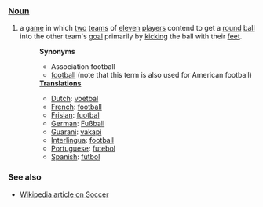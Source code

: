 ===[[Noun]]===
#a [[game]] in which [[two]] [[team]]s of [[eleven]] [[player]]s contend to get a [[round]] [[ball]] into the other team's [[goal]] primarily by [[kick]]ing the ball with their [[foot|feet]].
#:'''Synonyms'''
#:*Association football
#:*[[football]] (note that this term is also used for American football)
#:'''[[Translation]]s'''
#:*[[Dutch]]: [[voetbal]]
#:*[[French]]: [[football]]
#:*[[Frisian]]: [[fuotbal]]
#:*[[German]]: [[Fußball]]
#:*[[Guarani]]: [[vakapi]]
#:*[[Interlingua]]: [[football]]
#:*[[Portuguese]]: [[futebol]]
#:*[[Spanish]]: [[fútbol]]

===See also===
* [[w:Soccer|Wikipedia article on Soccer]]